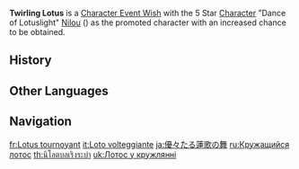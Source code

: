 {{Wish Series Infobox
|character = Nilou
|type      = Character Event Wishes
}}
'''Twirling Lotus''' is a [[Character Event Wish]] with the 5 Star [[Character]] "Dance of Lotuslight" [[Nilou]] ({{Hydro}}) as the promoted character with an increased chance to be obtained.

==History==
{{Wish History Table}}

==Other Languages==
{{Other Languages
|en      = Twirling Lotus
|zhs     = 翩舞歈莲
|zhs_rm  = Piānwǔ Yúlián
|zht     = 翩舞歈蓮
|zht_rm  = Piānwǔ Yúlián
|zh_tl   = Fluttering Dance Song Lotus
|ja      = 優々たる蓮歌の舞
|ja_rm   = Yuuyuu-taru Renka no Mai
|ja_tl   = Graceful Dance of the Lotus Song
|ko      = 사뿐한 수련의 춤
|ko_rm   = Sappunhan Suryeon-ui Chum
|ko_tl   = Soft Water Lily's Dance
|es      = Revoloteo de los lotos
|es_tl   = Fluttering of the Lotuses
|fr      = Lotus tournoyant
|fr_tl   = Twirling Lotus
|ru      = Кружащийся лотос
|ru_tl   = Twirling Lotus
|th      = นิโลตบลเริงระบำ
|th_rm   = 
|th_tl   = 
|vi      = Cánh Sen Đung Đưa
|vi_tl   = Swaying Lotus Petals
|de      = Wirbelnder Lotos
|de_tl   = Twirling Lotus
|id      = Tarian Limbai Teratai
|id_tl   = Lotus Swing Dance
|pt      = Lótus Giratória
|pt_tl   = 
|tr      = Dönen Nilüfer
|tr_tl   = Twirling Lotus
|it      = Loto volteggiante
|it_tl   = Twirling Lotus
}}

==Navigation==
{{Wish Navbox}}

[[fr:Lotus tournoyant]]
[[it:Loto volteggiante]]
[[ja:優々たる蓮歌の舞]]
[[ru:Кружащийся лотос]]
[[th:นิโลตบลเริงระบำ]]
[[uk:Лотос у кружлянні]]